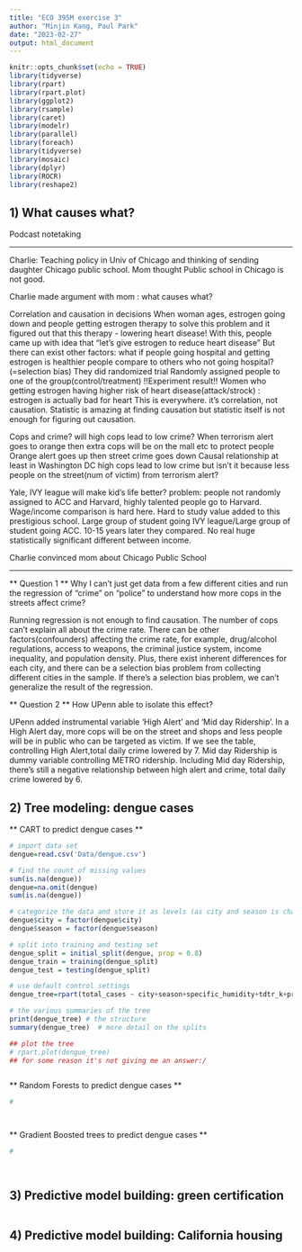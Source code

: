 ```yaml
---
title: "ECO 395M exercise 3"
author: "Minjin Kang, Paul Park"
date: "2023-02-27"
output: html_document
---
```


```r
knitr::opts_chunk$set(echo = TRUE)
library(tidyverse)
library(rpart)
library(rpart.plot)
library(ggplot2)
library(rsample)  
library(caret)
library(modelr)
library(parallel)
library(foreach)
library(tidyverse)
library(mosaic)
library(dplyr)
library(ROCR)
library(reshape2)

```

## 1) What causes what?

Podcast notetaking

__________________________________

Charlie: Teaching policy in Univ of Chicago and thinking of sending daughter Chicago public school. Mom thought Public school in Chicago is not good. 

Charlie made argument with mom : what causes what?

Correlation and causation in decisions 
When woman ages, estrogen going down and people getting estrogen therapy to solve this problem and it figured out that this therapy - lowering heart disease!
With this, people came up with idea that "let's give estrogen to reduce heart disease"
But there can exist other factors: what if people going hospital and getting estrogen is healthier people compare to others who not going hospital? (=selection bias)
They did randomized trial
Randomly assigned people to one of the group(control/treatment)
!!Experiment result!! Women who getting estrogen having higher risk of heart disease(attack/strock) : estrogen is actually bad for heart
This is everywhere. it's correlation, not causation.
Statistic is amazing at finding causation but statistic itself is not enough for figuring out causation. 

Cops and crime? will high cops lead to low crime?
When terrorism alert goes to orange then extra cops will be on the mall etc to protect people
Orange alert goes up then street crime goes down
Causal relationship at least in Washington DC high cops lead to low crime
but isn't it because less people on the street(num of victim) from terrorism alert?

Yale, IVY league will make kid's life better?
problem: people not randomly assigned to ACC and Harvard, highly talented people go to Harvard. Wage/income comparison is hard here. Hard to study value added to this prestigious school. Large group of student going IVY league/Large group of student going ACC. 10-15 years later they compared. No real huge statistically significant different between income. 

Charlie convinced mom about Chicago Public School

____________________________

** Question 1 ** Why I can't just get data from a few different cities and run the regression of "crime" on "police" to understand how more cops in the streets affect crime?

Running regression is not enough to find causation. The number of cops can't explain all about the crime rate. There can be other factors(confounders) affecting the crime rate, for example, drug/alcohol regulations, access to weapons, the criminal justice system, income inequality, and population density. Plus, there exist inherent differences for each city, and there can be a selection bias problem from collecting different cities in the sample. If there's a selection bias problem, we can't generalize the result of the regression. 


** Question 2 ** How UPenn able to isolate this effect?

UPenn added instrumental variable 'High Alert' and 'Mid day Ridership'. In a High Alert day, more cops will be on the street and shops and less people will be in public who can be targeted as victim. If we see the table, controlling High Alert,total daily crime lowered by 7. Mid day Ridership is dummy variable controlling METRO ridership. Including Mid day Ridership, there's still a negative relationship between high alert and crime, total daily crime lowered by 6. 


## 2) Tree modeling: dengue cases

** CART to predict dengue cases **

```r
# import data set
dengue=read.csv('Data/dengue.csv')

# find the count of missing values
sum(is.na(dengue))
dengue=na.omit(dengue)
sum(is.na(dengue))

# categorize the data and store it as levels (as city and season is character)
dengue$city = factor(dengue$city)
dengue$season = factor(dengue$season)

# split into training and testing set
dengue_split = initial_split(dengue, prop = 0.8)
dengue_train = training(dengue_split)
dengue_test = testing(dengue_split)

# use default control settings
dengue_tree=rpart(total_cases ~ city+season+specific_humidity+tdtr_k+precipitation_amt, data=dengue_train, control=rpart.control(cp=0.00002,minsplit=30))

# the various summaries of the tree
print(dengue_tree) # the structure
summary(dengue_tree)  # more detail on the splits

## plot the tree 
# rpart.plot(dengue_tree)
## for some reason it's not giving me an answer:/



```

** Random Forests to predict dengue cases **

```r


#




```

** Gradient Boosted trees to predict dengue cases **

```r


#




```


## 3) Predictive model building: green certification


```r






```


## 4) Predictive model building: California housing 


```r






```